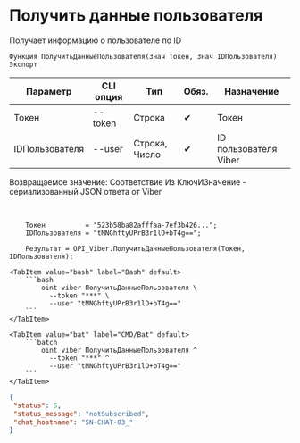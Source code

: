 ﻿---
sidebar_position: 3
description:  Получает информацию о пользователе по IDСтраницы
keywords: [1C, 1С, 1С:Предприятие, 1С:Предприятие 8.3, API, Интеграция, Сервисы, Обмен, OneScript, CLI, Viber]
---


# Получить данные пользователя
 Получает информацию о пользователе по ID



`Функция ПолучитьДанныеПользователя(Знач Токен, Знач IDПользователя) Экспорт`

  | Параметр | CLI опция | Тип | Обяз. | Назначение |
  |-|-|-|-|-|
  | Токен | --token | Строка | &#x2714; | Токен |
  | IDПользователя | --user | Строка, Число | &#x2714; | ID пользователя Viber |

  
  Возвращаемое значение:   Соответствие Из КлючИЗначение - сериализованный JSON ответа от Viber

<br/>




```bsl title="Пример использования для 1С:Предприятие/OneScript"
    Токен          = "523b58ba82afffaa-7ef3b426...";
    IDПользователя = "tMNGhftyUPrB3r1lD+bT4g==";

    Результат = OPI_Viber.ПолучитьДанныеПользователя(Токен, IDПользователя);
```
    

 <Tabs>
  
    <TabItem value="bash" label="Bash" default>
        ```bash
            oint viber ПолучитьДанныеПользователя \
              --token "***" \
              --user "tMNGhftyUPrB3r1lD+bT4g=="
        ```
    </TabItem>
  
    <TabItem value="bat" label="CMD/Bat" default>
        ```batch
            oint viber ПолучитьДанныеПользователя ^
              --token "***" ^
              --user "tMNGhftyUPrB3r1lD+bT4g=="
        ```
    </TabItem>
</Tabs>


```json title="Результат"
{
 "status": 6,
 "status_message": "notSubscribed",
 "chat_hostname": "SN-CHAT-03_"
}
```
